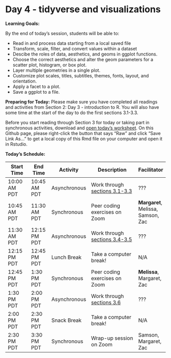 # Day 4 - tidyverse and visualizations

**Learning Goals:**

By the end of today's session, students will be able to: 

* Read in and process data starting from a local saved file
* Transform, scale, filter, and convert values within a dataset
* Descibe the roles of data, aesthetics, and geoms in ggplot functions.
* Choose the correct aesthetics and alter the geom parameters for a scatter plot, histogram, or box plot.
* Layer multiple geometries in a single plot.
* Customize plot scales, titles, subtitles, themes, fonts, layout, and orientation.
* Apply a facet to a plot.
* Save a ggplot to a file.

**Preparing for Today:**
Please make sure you have completed all readings and activities from Section 2: Day 3 - introduction to R. You will also have some time at the start of the day to do the first sections 3.1-3.3.

Before you start reading through Section 3 for today or taking part in synchronous activities, download and [open today's worksheet](https://github.com/darachm/dll-r/blob/main/worksheets/dll-r_Day4_Lab.Rmd). On this Github page, please right-click the button that says "Raw" and click "Save Link As..." to get a local copy of this Rmd file on your computer and open it in Rstudio.


**Today's Schedule:**

|   Start Time  |   End Time  |   Activity    |          Description          |   Facilitator   |
| ------------- | ----------- | ------------- | ----------------------------- | --------------- |
| 10:00 AM PDT  | 10:45 AM PDT| Asynchronous  | Work through [sections 3.1-3.3](https://darachm.github.io/dll-r/reading-and-processing-data.html) | ??? |
| 10:45 AM PDT  | 11:30 AM PDT| Synchronous   | Peer coding exercises on Zoom | **Margaret**, Melissa, Samson, Zac |
| 11:30 AM PDT  | 12:15 PM PDT| Asynchronous  | Work through [sections 3.4-3.5](https://darachm.github.io/dll-r/making-plots-with-ggplot2.html) | ??? |
| 12:15 PM PDT  | 12:45 PM PDT| Lunch Break   | Take a computer break!        |       N/A       |
| 12:45 PM PDT  | 1:30 PM PDT | Synchronous   | Peer coding exercises on Zoom | **Melissa**, Margaret, Zac    |
| 1:30 PM PDT   | 2:00 PM PDT | Asynchronous  | Work through [sections 3.6](https://darachm.github.io/dll-r/applying-basic-stats.html)     | ??? |
| 2:00 PM PDT   | 2:30 PM PDT | Snack Break   | Take a computer break!        |       N/A       |
| 2:30 PM PDT   | 3:30 PM PDT | Synchronous   | Wrap-up session on Zoom       |       Samson, Margaret, Zac       |
